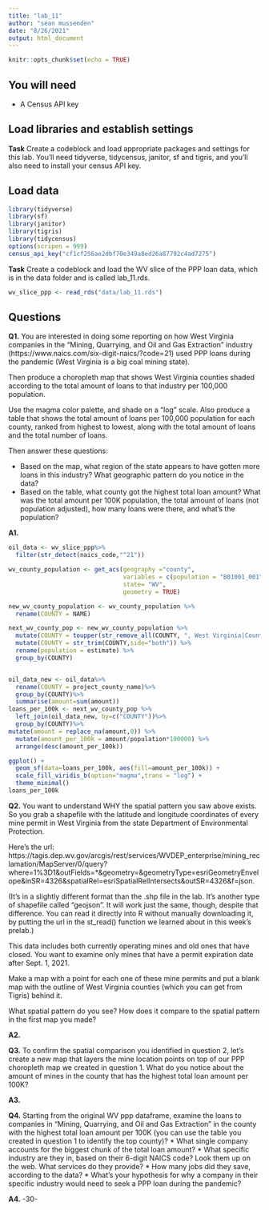 ```yaml
---
title: "lab_11"
author: "sean mussenden"
date: "8/26/2021"
output: html_document
---
```


```r
knitr::opts_chunk$set(echo = TRUE)
```

## You will need

* A Census API key

## Load libraries and establish settings

**Task** Create a codeblock and load appropriate packages and settings for this lab. You'll need tidyverse, tidycensus, janitor, sf and tigris, and you'll also need to install your census API key.

## Load data
```r
library(tidyverse)
library(sf)
library(janitor)
library(tigris)
library(tidycensus)
options(scripen = 999)
census_api_key("cf1cf256ae2dbf70e349a8ed26a87792c4ad7275")
```

**Task** Create a codeblock and load the WV slice of the PPP loan data, which is in the data folder and is called lab_11.rds.

```r
wv_slice_ppp <- read_rds("data/lab_11.rds")
```
## Questions 

**Q1.** You are interested in doing some reporting on how West Virginia companies in the "Mining, Quarrying, and Oil and Gas Extraction" industry (https://www.naics.com/six-digit-naics/?code=21) used PPP loans during the pandemic (West Virginia is a big coal mining state).  

Then produce a choropleth map that shows West Virginia counties shaded according to the total amount of loans to that industry per 100,000 population. 

Use the magma color palette, and shade on a "log" scale. Also produce a table that shows the total amount of loans per 100,000 population for each county, ranked from highest to lowest, along with the total amount of loans and the total number of loans. 

Then answer these questions:

* Based on the map, what region of the state appears to have gotten more loans in this industry? What geographic pattern do you notice in the data?
* Based on the table, what county got the highest total loan amount? What was the total amount per 100K population, the total amount of loans (not population adjusted), how many loans were there, and what's the population?

**A1.** 
```r
oil_data <- wv_slice_ppp%>%
  filter(str_detect(naics_code,"^21"))

wv_county_population <- get_acs(geography ="county",
                                variables = c(population = "B01001_001"),
                                state= "WV",
                                geometry = TRUE) 

new_wv_county_population <- wv_county_population %>%
  rename(COUNTY = NAME)

next_wv_county_pop <- new_wv_county_population %>%
  mutate(COUNTY = toupper(str_remove_all(COUNTY, ", West Virginia|County"))) %>%
  mutate(COUNTY = str_trim(COUNTY,side="both")) %>%
  rename(population = estimate) %>%
  group_by(COUNTY)


oil_data_new <- oil_data%>%
  rename(COUNTY = project_county_name)%>%
  group_by(COUNTY)%>%
  summarise(amount=sum(amount))
loans_per_100k <- next_wv_county_pop %>%
  left_join(oil_data_new, by=c("COUNTY"))%>%
  group_by(COUNTY)%>%
mutate(amount = replace_na(amount,0)) %>%
  mutate(amount_per_100k = amount/population*100000) %>%
  arrange(desc(amount_per_100k))

ggplot() + 
  geom_sf(data=loans_per_100k, aes(fill=amount_per_100k)) + 
  scale_fill_viridis_b(option="magma",trans = "log") +
  theme_minimal()
loans_per_100k
```
**Q2.** You want to understand WHY the spatial pattern you saw above exists.  So you grab a shapefile with the latitude and longitude coordinates of every mine permit in West Virginia from the state Department of Environmental Protection. 

Here's the url: https://tagis.dep.wv.gov/arcgis/rest/services/WVDEP_enterprise/mining_reclamation/MapServer/0/query?where=1%3D1&outFields=*&geometry=&geometryType=esriGeometryEnvelope&inSR=4326&spatialRel=esriSpatialRelIntersects&outSR=4326&f=json. 

(It's in a slightly different format than the .shp file in the lab. It's another type of shapefile called "geojson".  It will work just the same, though, despite that difference. You can read it directly into R without manually downloading it, by putting the url in the st_read() function we learned about in this week's prelab.) 

This data includes both currently operating mines and old ones that have closed.  You want to examine only mines that have a permit expiration date after Sept. 1, 2021. 

Make a map with a point for each one of these mine permits and put a blank map with the outline of West Virginia counties (which you can get from Tigris) behind it. 

What spatial pattern do you see? How does it compare to the spatial pattern in the first map you made?

**A2.**

**Q3.** To confirm the spatial comparison you identified in question 2, let's create a new map that layers the mine location points on top of our PPP choropleth map we created in question 1. What do you notice about the amount of mines in the county that has the highest total loan amount per 100K?

**A3.**

**Q4.** Starting from the original WV ppp dataframe, examine the loans to companies in "Mining, Quarrying, and Oil and Gas Extraction" in the county with the highest total loan amount per 100K (you can use the table you created in question 1 to identify the top county)?
* What single company accounts for the biggest chunk of the total loan amount? 
* What specific industry are they in, based on their 6-digit NAICS code? Look them up on the web. What services do they provide?
* How many jobs did they save, according to the data?
* What's your hypothesis for why a company in their specific industry would need to seek a PPP loan during the pandemic?

**A4.**
-30-

